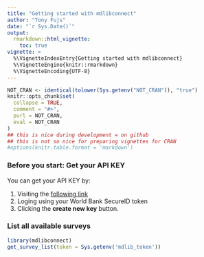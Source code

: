 ```yaml
---
title: "Getting started with mdlibconnect"
author: "Tony Fujs"
date: "`r Sys.Date()`"
output: 
  rmarkdown::html_vignette:
    toc: true
vignette: >
  %\VignetteIndexEntry{Getting started with mdlibconnect}
  %\VignetteEngine{knitr::rmarkdown}
  %\VignetteEncoding{UTF-8}
---
```


```r
NOT_CRAN <- identical(tolower(Sys.getenv("NOT_CRAN")), "true")
knitr::opts_chunk$set(
  collapse = TRUE,
  comment = "#>",
  purl = NOT_CRAN,
  eval = NOT_CRAN
)
## this is nice during development = on github
## this is not so nice for preparing vignettes for CRAN
#options(knitr.table.format = 'markdown')
```


### Before you start: Get your API KEY
You can get your API KEY by:   

1. Visiting the [following link](http://microdatalibqa.worldbank.org/index.php/auth/api_keys) 
1. Loging using your World Bank SecureID token
1. Clicking the __create new key__ button.

### List all available surveys
```r
library(mdlibconnect)
get_survey_list(token = Sys.getenv('mdlib_token'))
```



